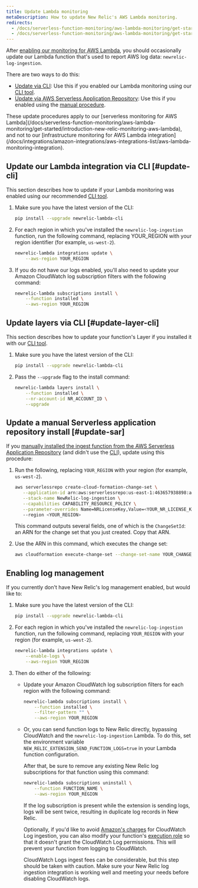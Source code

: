 ```yaml
---
title: Update Lambda monitoring
metaDescription: How to update New Relic's AWS Lambda monitoring.
redirects:
  - /docs/serverless-function-monitoring/aws-lambda-monitoring/get-started/update-lambda-monitoring
  - /docs/serverless-function-monitoring/aws-lambda-monitoring/get-started/update-serverless-monitoring-aws-lambda
---
```


After [enabling our monitoring for AWS Lambda](/docs/serverless-function-monitoring/aws-lambda-monitoring/get-started/enable-new-relic-monitoring-aws-lambda), you should occasionally update our Lambda function that's used to report AWS log data: `newrelic-log-ingestion`.

There are two ways to do this:

* [Update via CLI](#update-cli): Use this if you enabled our Lambda monitoring using our [CLI tool](/docs/serverless-function-monitoring/aws-lambda-monitoring/enable-lambda-monitoring/account-linking/#rec).
* [Update via AWS Serverless Application Repository](#update-sar): Use this if you enabled using the [manual procedure](/docs/serverless-function-monitoring/aws-lambda-monitoring/get-started/enable-new-relic-monitoring-aws-lambda#manual-nr-lambda).

<Callout variant="important">
  These update procedures apply to our [serverless monitoring for AWS Lambda](/docs/serverless-function-monitoring/aws-lambda-monitoring/get-started/introduction-new-relic-monitoring-aws-lambda), and not to our [infrastructure monitoring for AWS Lambda integration](/docs/integrations/amazon-integrations/aws-integrations-list/aws-lambda-monitoring-integration).
</Callout>

## Update our Lambda integration via CLI [#update-cli]

This section describes how to update if your Lambda monitoring was enabled using our recommended [CLI tool](/docs/serverless-function-monitoring/aws-lambda-monitoring/get-started/enable-new-relic-monitoring-aws-lambda#cli).

1. Make sure you have the latest version of the CLI:

   ```bash
   pip install --upgrade newrelic-lambda-cli
   ```
2. For each region in which you've installed the `newrelic-log-ingestion` function, run the following command, replacing YOUR_REGION with your region identifier (for example, `us-west-2`).

   ```bash
   newrelic-lambda integrations update \
       --aws-region YOUR_REGION
   ```
3. If you do not have our logs enabled, you'll also need to update your Amazon CloudWatch log subscription filters with the following command:

   ```bash
   newrelic-lambda subscriptions install \
       --function installed \
       --aws-region YOUR_REGION
   ```

## Update layers via CLI [#update-layer-cli]

This section describes how to update your function's Layer if you installed it with our [CLI tool](/docs/serverless-function-monitoring/aws-lambda-monitoring/get-started/enable-new-relic-monitoring-aws-lambda#cli).

1. Make sure you have the latest version of the CLI:

   ```bash
   pip install --upgrade newrelic-lambda-cli
   ```
2. Pass the `--upgrade` flag to the install command:

   ```bash
   newrelic-lambda layers install \
       --function installed \
       --nr-account-id NR_ACCOUNT_ID \
       --upgrade
   ```

## Update a manual Serverless application repository install [#update-sar]

If you [manually installed the ingest function from the AWS Serverless Application Repository](/docs/serverless-function-monitoring/aws-lambda-monitoring/get-started/enable-new-relic-monitoring-aws-lambda#manual-nr-lambda) (and didn't use the [CLI](/docs/serverless-function-monitoring/aws-lambda-monitoring/get-started/enable-new-relic-monitoring-aws-lambda#cli)), update using this procedure:

1. Run the following, replacing `YOUR_REGION` with your region (for example, `us-west-2`).

      ```bash
      aws serverlessrepo create-cloud-formation-change-set \
         --application-id arn:aws:serverlessrepo:us-east-1:463657938898:applications/NewRelic-log-ingestion \
         --stack-name NewRelic-log-ingestion \
         --capabilities CAPABILITY_RESOURCE_POLICY \
         --parameter-overrides Name=NRLicenseKey,Value=<YOUR_NR_LICENSE_KEY>
         --region <YOUR_REGION>
      ```

   This command outputs several fields, one of which is the `ChangeSetId`: an ARN for the change set that you just created. Copy that ARN.
2. Use the ARN in this command, which executes the change set:

   ```bash
   aws cloudformation execute-change-set --change-set-name YOUR_CHANGE_SET_ARN
   ```

## Enabling log management

If you currently don't have New Relic's log management enabled, but would like to:

1. Make sure you have the latest version of the CLI:

   ```bash
   pip install --upgrade newrelic-lambda-cli
   ```
2. For each region in which you've installed the `newrelic-log-ingestion` function, run the following command, replacing `YOUR_REGION` with your region (for example, `us-west-2`).

   ```bash
   newrelic-lambda integrations update \
       --enable-logs \
       --aws-region YOUR_REGION
   ```
3. Then do either of the following:

   * Update your Amazon CloudWatch log subscription filters for each region with the following command:

     ```bash
     newrelic-lambda subscriptions install \
         --function installed \
         --filter-pattern "" \
         --aws-region YOUR_REGION
     ```
   * Or, you can send function logs to New Relic directly, bypassing CloudWatch and the `newrelic-log-ingestion` Lambda. To do this, set the environment variable `NEW_RELIC_EXTENSION_SEND_FUNCTION_LOGS=true` in your Lambda function configuration.

     After that, be sure to remove any existing New Relic log subscriptions for that function using this command:

     ```bash
     newrelic-lambda subscriptions uninstall \
         --function FUNCTION_NAME \
         --aws-region YOUR_REGION
     ```

     If the log subscription is present while the extension is sending logs, logs will be sent twice, resulting in duplicate log records in New Relic.

     Optionally, if you'd like to avoid [Amazon's charges](https://aws.amazon.com/cloudwatch/pricing/#Paid_tier) for CloudWatch Log ingestion, you can also modify your function's [execution role](https://docs.aws.amazon.com/lambda/latest/dg/lambda-intro-execution-role.html) so that it doesn't grant the CloudWatch Log permissions. This will prevent your function from logging to CloudWatch.

     <Callout variant="caution">
       CloudWatch Logs ingest fees can be considerable, but this step should be taken with caution. Make sure your New Relic log ingestion integration is working well and meeting your needs before disabling CloudWatch logs.
     </Callout>
